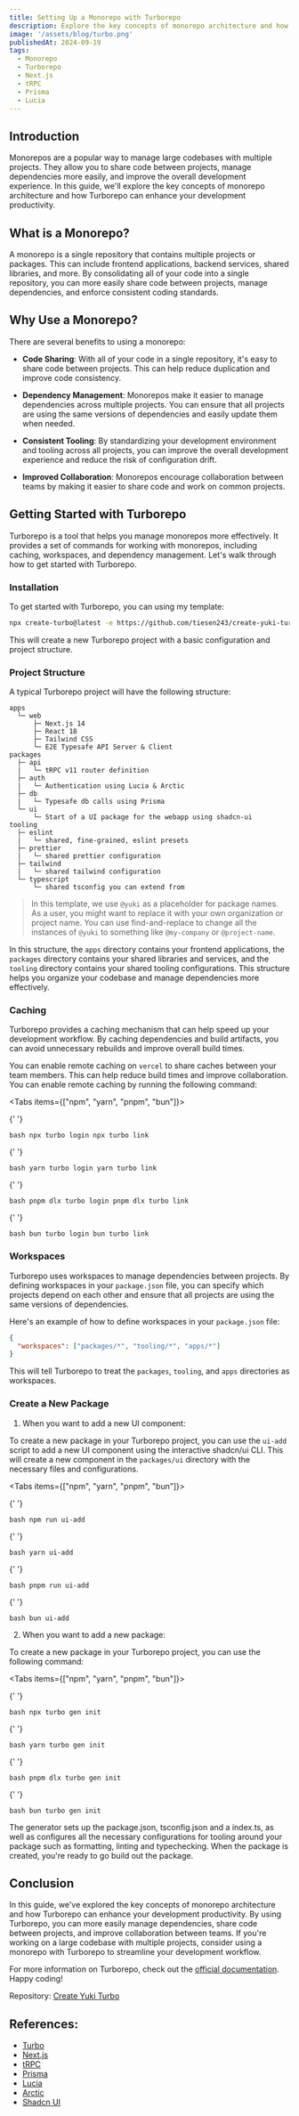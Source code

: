 ```yaml
---
title: Setting Up a Monorepo with Turborepo
description: Explore the key concepts of monorepo architecture and how Turborepo can enhance your development productivity. This in-depth guide will cover topics such as caching, workspaces, and dependency management.
image: '/assets/blog/turbo.png'
publishedAt: 2024-09-19
tags:
  - Monorepo
  - Turborepo
  - Next.js
  - tRPC
  - Prisma
  - Lucia
---
```


## Introduction

Monorepos are a popular way to manage large codebases with multiple projects. They allow you to share code between projects, manage dependencies more easily, and improve the overall development experience. In this guide, we'll explore the key concepts of monorepo architecture and how Turborepo can enhance your development productivity.

## What is a Monorepo?

A monorepo is a single repository that contains multiple projects or packages. This can include frontend applications, backend services, shared libraries, and more. By consolidating all of your code into a single repository, you can more easily share code between projects, manage dependencies, and enforce consistent coding standards.

## Why Use a Monorepo?

There are several benefits to using a monorepo:

- **Code Sharing**: With all of your code in a single repository, it's easy to share code between projects. This can help reduce duplication and improve code consistency.

- **Dependency Management**: Monorepos make it easier to manage dependencies across multiple projects. You can ensure that all projects are using the same versions of dependencies and easily update them when needed.

- **Consistent Tooling**: By standardizing your development environment and tooling across all projects, you can improve the overall development experience and reduce the risk of configuration drift.

- **Improved Collaboration**: Monorepos encourage collaboration between teams by making it easier to share code and work on common projects.

## Getting Started with Turborepo

Turborepo is a tool that helps you manage monorepos more effectively. It provides a set of commands for working with monorepos, including caching, workspaces, and dependency management. Let's walk through how to get started with Turborepo.

### Installation

To get started with Turborepo, you can using my template:

```bash
npx create-turbo@latest -e https://github.com/tiesen243/create-yuki-turbo
```

This will create a new Turborepo project with a basic configuration and project structure.

### Project Structure

A typical Turborepo project will have the following structure:

```text
apps
  └─ web
      ├─ Next.js 14
      ├─ React 18
      ├─ Tailwind CSS
      └─ E2E Typesafe API Server & Client
packages
  ├─ api
  |   └─ tRPC v11 router definition
  ├─ auth
  |   └─ Authentication using Lucia & Arctic
  ├─ db
  |   └─ Typesafe db calls using Prisma
  └─ ui
      └─ Start of a UI package for the webapp using shadcn-ui
tooling
  ├─ eslint
  |   └─ shared, fine-grained, eslint presets
  ├─ prettier
  |   └─ shared prettier configuration
  ├─ tailwind
  |   └─ shared tailwind configuration
  └─ typescript
      └─ shared tsconfig you can extend from
```

> In this template, we use `@yuki` as a placeholder for package names. As a user, you might want to replace it with your own organization or project name. You can use find-and-replace to change all the instances of `@yuki` to something like `@my-company` or `@project-name`.

In this structure, the `apps` directory contains your frontend applications, the `packages` directory contains your shared libraries and services, and the `tooling` directory contains your shared tooling configurations. This structure helps you organize your codebase and manage dependencies more effectively.

### Caching

Turborepo provides a caching mechanism that can help speed up your development workflow. By caching dependencies and build artifacts, you can avoid unnecessary rebuilds and improve overall build times.

You can enable remote caching on `vercel` to share caches between your team members. This can help reduce build times and improve collaboration. You can enable remote caching by running the following command:

<Tabs items={["npm", "yarn", "pnpm", "bun"]}>

{' '}

<Tab value="npm">```bash npx turbo login npx turbo link ```</Tab>

{' '}

<Tab value="yarn">```bash yarn turbo login yarn turbo link ```</Tab>

{' '}

<Tab value="pnpm">```bash pnpm dlx turbo login pnpm dlx turbo link ```</Tab>

{' '}

<Tab value="bun">```bash bun turbo login bun turbo link ```</Tab>

</Tabs>

### Workspaces

Turborepo uses workspaces to manage dependencies between projects. By defining workspaces in your `package.json` file, you can specify which projects depend on each other and ensure that all projects are using the same versions of dependencies.

Here's an example of how to define workspaces in your `package.json` file:

```json
{
  "workspaces": ["packages/*", "tooling/*", "apps/*"]
}
```

This will tell Turborepo to treat the `packages`, `tooling`, and `apps` directories as workspaces.

### Create a New Package

1. When you want to add a new UI component:

To create a new package in your Turborepo project, you can use the `ui-add` script to add a new UI component using the interactive shadcn/ui CLI. This will create a new component in the `packages/ui` directory with the necessary files and configurations.

<Tabs items={["npm", "yarn", "pnpm", "bun"]}>

{' '}

<Tab value="npm">```bash npm run ui-add ```</Tab>

{' '}

<Tab value="yarn">```bash yarn ui-add ```</Tab>

{' '}

<Tab value="pnpm">```bash pnpm run ui-add ```</Tab>

{' '}

<Tab value="bun">```bash bun ui-add ```</Tab>

</Tabs>

2. When you want to add a new package:

To create a new package in your Turborepo project, you can use the following command:

<Tabs items={["npm", "yarn", "pnpm", "bun"]}>

{' '}

<Tab value="npm">```bash npx turbo gen init ```</Tab>

{' '}

<Tab value="yarn">```bash yarn turbo gen init ```</Tab>

{' '}

<Tab value="pnpm">```bash pnpm dlx turbo gen init ```</Tab>

{' '}

<Tab value="bun">```bash bun turbo gen init ```</Tab>

</Tabs>

The generator sets up the package.json, tsconfig.json and a index.ts, as well as configures all the necessary configurations for tooling around your package such as formatting, linting and typechecking. When the package is created, you're ready to go build out the package.

## Conclusion

In this guide, we've explored the key concepts of monorepo architecture and how Turborepo can enhance your development productivity. By using Turborepo, you can more easily manage dependencies, share code between projects, and improve collaboration between teams. If you're working on a large codebase with multiple projects, consider using a monorepo with Turborepo to streamline your development workflow.

For more information on Turborepo, check out the [official documentation](https://turbo.build). Happy coding!

Repository: [Create Yuki Turbo](https://github.com/tiesen243/create-yuki-turbo)

## References:

- [Turbo](https://turbo.build)
- [Next.js](https://nextjs.org)
- [tRPC](https://trpc.io)
- [Prisma](https://prisma.io)
- [Lucia](https://lucia-auth.com)
- [Arctic](https://arctic.js.org)
- [Shadcn UI](https://ui.shadcn.com)
